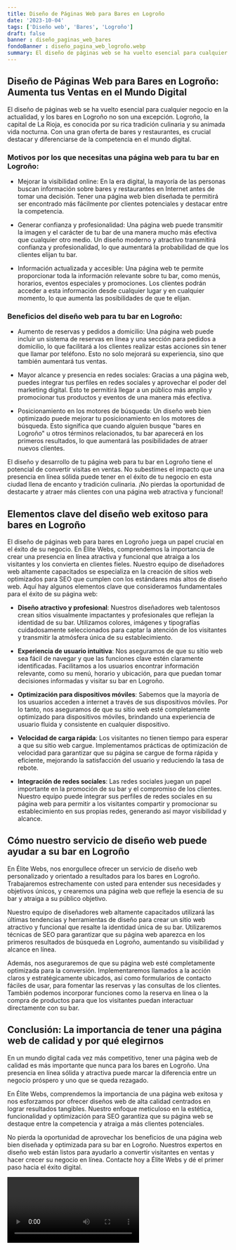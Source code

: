 ```yaml
---
title: Diseño de Páginas Web para Bares en Logroño
date: '2023-10-04'
tags: ['Diseño web', 'Bares', 'Logroño']
draft: false
banner : diseño_paginas_web_bares
fondoBanner : diseño_pagina_web_logroño.webp
summary: El diseño de páginas web se ha vuelto esencial para cualquier negocio en la actualidad, y los bares en Logroño no son una excepción. Logroño, la capital de La Rioja, es conocida por su rica tradición culinaria y su animada vida nocturna. Con una gran oferta de bares y restaurantes, es crucial destacar y diferenciarse de la competencia en el mundo digital.
---
```


## Diseño de Páginas Web para Bares en Logroño: Aumenta tus Ventas en el Mundo Digital

El diseño de páginas web se ha vuelto esencial para cualquier negocio en la actualidad, y los bares en Logroño no son una excepción. Logroño, la capital de La Rioja, es conocida por su rica tradición culinaria y su animada vida nocturna. Con una gran oferta de bares y restaurantes, es crucial destacar y diferenciarse de la competencia en el mundo digital.

### Motivos por los que necesitas una página web para tu bar en Logroño:

- Mejorar la visibilidad online: En la era digital, la mayoría de las personas buscan información sobre bares y restaurantes en Internet antes de tomar una decisión. Tener una página web bien diseñada te permitirá ser encontrado más fácilmente por clientes potenciales y destacar entre la competencia.

- Generar confianza y profesionalidad: Una página web puede transmitir la imagen y el carácter de tu bar de una manera mucho más efectiva que cualquier otro medio. Un diseño moderno y atractivo transmitirá confianza y profesionalidad, lo que aumentará la probabilidad de que los clientes elijan tu bar.

- Información actualizada y accesible: Una página web te permite proporcionar toda la información relevante sobre tu bar, como menús, horarios, eventos especiales y promociones. Los clientes podrán acceder a esta información desde cualquier lugar y en cualquier momento, lo que aumenta las posibilidades de que te elijan.

### Beneficios del diseño web para tu bar en Logroño:

- Aumento de reservas y pedidos a domicilio: Una página web puede incluir un sistema de reservas en línea y una sección para pedidos a domicilio, lo que facilitará a los clientes realizar estas acciones sin tener que llamar por teléfono. Esto no solo mejorará su experiencia, sino que también aumentará tus ventas.

- Mayor alcance y presencia en redes sociales: Gracias a una página web, puedes integrar tus perfiles en redes sociales y aprovechar el poder del marketing digital. Esto te permitirá llegar a un público más amplio y promocionar tus productos y eventos de una manera más efectiva.

- Posicionamiento en los motores de búsqueda: Un diseño web bien optimizado puede mejorar tu posicionamiento en los motores de búsqueda. Esto significa que cuando alguien busque "bares en Logroño" u otros términos relacionados, tu bar aparecerá en los primeros resultados, lo que aumentará las posibilidades de atraer nuevos clientes.

El diseño y desarrollo de tu página web para tu bar en Logroño tiene el potencial de convertir visitas en ventas. No subestimes el impacto que una presencia en línea sólida puede tener en el éxito de tu negocio en esta ciudad llena de encanto y tradición culinaria. ¡No pierdas la oportunidad de destacarte y atraer más clientes con una página web atractiva y funcional!

<GifSeo />

<Cta />

## Elementos clave del diseño web exitoso para bares en Logroño

El diseño de páginas web para bares en Logroño juega un papel crucial en el éxito de su negocio. En Élite Webs, comprendemos la importancia de crear una presencia en línea atractiva y funcional que atraiga a los visitantes y los convierta en clientes fieles. Nuestro equipo de diseñadores web altamente capacitados se especializa en la creación de sitios web optimizados para SEO que cumplen con los estándares más altos de diseño web. Aquí hay algunos elementos clave que consideramos fundamentales para el éxito de su página web:

- **Diseño atractivo y profesional**: Nuestros diseñadores web talentosos crean sitios visualmente impactantes y profesionales que reflejan la identidad de su bar. Utilizamos colores, imágenes y tipografías cuidadosamente seleccionados para captar la atención de los visitantes y transmitir la atmósfera única de su establecimiento.

- **Experiencia de usuario intuitiva**: Nos aseguramos de que su sitio web sea fácil de navegar y que las funciones clave estén claramente identificadas. Facilitamos a los usuarios encontrar información relevante, como su menú, horario y ubicación, para que puedan tomar decisiones informadas y visitar su bar en Logroño.

- **Optimización para dispositivos móviles**: Sabemos que la mayoría de los usuarios acceden a internet a través de sus dispositivos móviles. Por lo tanto, nos aseguramos de que su sitio web esté completamente optimizado para dispositivos móviles, brindando una experiencia de usuario fluida y consistente en cualquier dispositivo.

- **Velocidad de carga rápida**: Los visitantes no tienen tiempo para esperar a que su sitio web cargue. Implementamos prácticas de optimización de velocidad para garantizar que su página se cargue de forma rápida y eficiente, mejorando la satisfacción del usuario y reduciendo la tasa de rebote.

- **Integración de redes sociales**: Las redes sociales juegan un papel importante en la promoción de su bar y el compromiso de los clientes. Nuestro equipo puede integrar sus perfiles de redes sociales en su página web para permitir a los visitantes compartir y promocionar su establecimiento en sus propias redes, generando así mayor visibilidad y alcance.

## Cómo nuestro servicio de diseño web puede ayudar a su bar en Logroño

En Élite Webs, nos enorgullece ofrecer un servicio de diseño web personalizado y orientado a resultados para los bares en Logroño. Trabajaremos estrechamente con usted para entender sus necesidades y objetivos únicos, y crearemos una página web que refleje la esencia de su bar y atraiga a su público objetivo.

Nuestro equipo de diseñadores web altamente capacitados utilizará las últimas tendencias y herramientas de diseño para crear un sitio web atractivo y funcional que resalte la identidad única de su bar. Utilizaremos técnicas de SEO para garantizar que su página web aparezca en los primeros resultados de búsqueda en Logroño, aumentando su visibilidad y alcance en línea.

Además, nos aseguraremos de que su página web esté completamente optimizada para la conversión. Implementaremos llamados a la acción claros y estratégicamente ubicados, así como formularios de contacto fáciles de usar, para fomentar las reservas y las consultas de los clientes. También podemos incorporar funciones como la reserva en línea o la compra de productos para que los visitantes puedan interactuar directamente con su bar.

## Conclusión: La importancia de tener una página web de calidad y por qué elegirnos

En un mundo digital cada vez más competitivo, tener una página web de calidad es más importante que nunca para los bares en Logroño. Una presencia en línea sólida y atractiva puede marcar la diferencia entre un negocio próspero y uno que se queda rezagado.

En Élite Webs, comprendemos la importancia de una página web exitosa y nos esforzamos por ofrecer diseños web de alta calidad centrados en lograr resultados tangibles. Nuestro enfoque meticuloso en la estética, funcionalidad y optimización para SEO garantiza que su página web se destaque entre la competencia y atraiga a más clientes potenciales.

No pierda la oportunidad de aprovechar los beneficios de una página web bien diseñada y optimizada para su bar en Logroño. Nuestros expertos en diseño web están listos para ayudarlo a convertir visitantes en ventas y hacer crecer su negocio en línea. Contacte hoy a Élite Webs y dé el primer paso hacia el éxito digital.

<Video />

<CtaBot job='Bares' city='Logroño'/>

<Gmaps query='Logroño+españa+maps' />